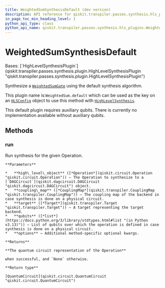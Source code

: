 ```yaml
---
title: WeightedSumSynthesisDefault (dev version)
description: API reference for qiskit.transpiler.passes.synthesis.hls_plugins.WeightedSumSynthesisDefault in the dev version of qiskit
in_page_toc_min_heading_level: 1
python_api_type: class
python_api_name: qiskit.transpiler.passes.synthesis.hls_plugins.WeightedSumSynthesisDefault
---
```


# WeightedSumSynthesisDefault

<Class id="qiskit.transpiler.passes.synthesis.hls_plugins.WeightedSumSynthesisDefault" isDedicatedPage={true} github="https://github.com/Qiskit/qiskit/tree/main/qiskit/transpiler/passes/synthesis/hls_plugins.py#L1931-L1959" signature="qiskit.transpiler.passes.synthesis.hls_plugins.WeightedSumSynthesisDefault" modifiers="class">
  Bases: [`HighLevelSynthesisPlugin`](qiskit.transpiler.passes.synthesis.plugin.HighLevelSynthesisPlugin "qiskit.transpiler.passes.synthesis.plugin.HighLevelSynthesisPlugin")

  Synthesize a [`WeightedSumGate`](qiskit.circuit.library.WeightedSumGate "qiskit.circuit.library.WeightedSumGate") using the default synthesis algorithm.

  This plugin name is:`WeightedSum.default` which can be used as the key on an [`HLSConfig`](qiskit.transpiler.passes.HLSConfig "qiskit.transpiler.passes.HLSConfig") object to use this method with [`HighLevelSynthesis`](qiskit.transpiler.passes.HighLevelSynthesis "qiskit.transpiler.passes.HighLevelSynthesis").

  <Admonition title="Note" type="note">
    This default plugin requires auxiliary qubits. There is currently no implementation available without auxiliary qubits.
  </Admonition>

  ## Methods

  ### run

  <Function id="qiskit.transpiler.passes.synthesis.hls_plugins.WeightedSumSynthesisDefault.run" github="https://github.com/Qiskit/qiskit/tree/main/qiskit/transpiler/passes/synthesis/hls_plugins.py#L1944-L1959" signature="run(high_level_object, coupling_map=None, target=None, qubits=None, **options)">
    Run synthesis for the given Operation.

    **Parameters**

    *   **high\_level\_object** ([*Operation*](qiskit.circuit.Operation "qiskit.circuit.Operation")) – The Operation to synthesize to a [`DAGCircuit`](qiskit.dagcircuit.DAGCircuit "qiskit.dagcircuit.DAGCircuit") object.
    *   **coupling\_map** ([*CouplingMap*](qiskit.transpiler.CouplingMap "qiskit.transpiler.CouplingMap")) – The coupling map of the backend in case synthesis is done on a physical circuit.
    *   **target** ([*Target*](qiskit.transpiler.Target "qiskit.transpiler.Target")) – A target representing the target backend.
    *   **qubits** ([*list*](https://docs.python.org/3/library/stdtypes.html#list "(in Python v3.13)")) – List of qubits over which the operation is defined in case synthesis is done on a physical circuit.
    *   **options** – Additional method-specific optional kwargs.

    **Returns**

    **The quantum circuit representation of the Operation**

    when successful, and `None` otherwise.

    **Return type**

    [QuantumCircuit](qiskit.circuit.QuantumCircuit "qiskit.circuit.QuantumCircuit")
  </Function>
</Class>

